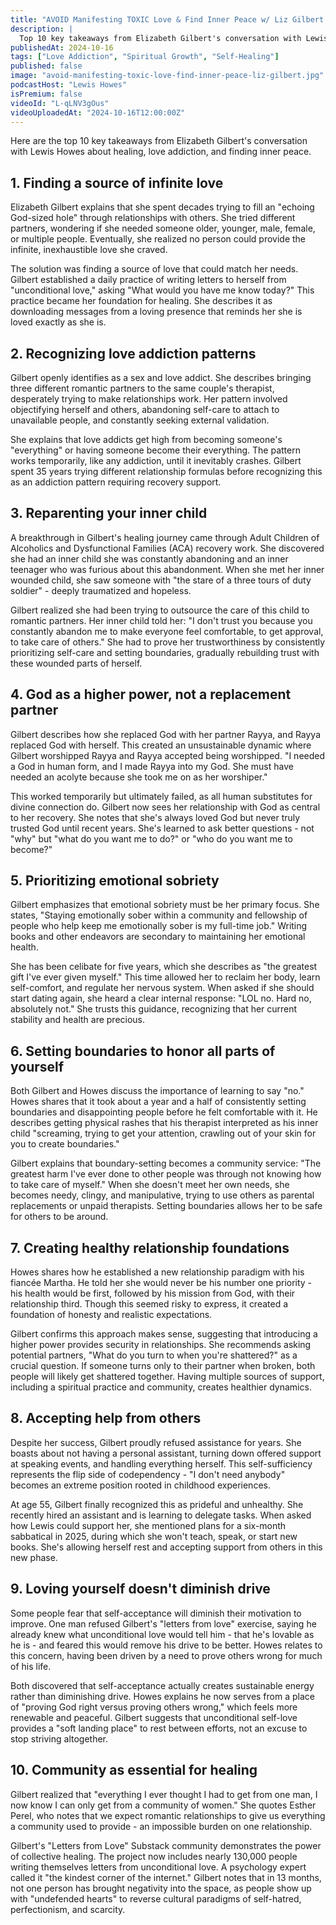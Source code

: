 ```yaml
---
title: "AVOID Manifesting TOXIC Love & Find Inner Peace w/ Liz Gilbert “This Almost Killed Me”"
description: |
  Top 10 key takeaways from Elizabeth Gilbert's conversation with Lewis Howes about healing, love addiction, and finding inner peace.
publishedAt: 2024-10-16
tags: ["Love Addiction", "Spiritual Growth", "Self-Healing"]
published: false
image: "avoid-manifesting-toxic-love-find-inner-peace-liz-gilbert.jpg"
podcastHost: "Lewis Howes"
isPremium: false
videoId: "L-qLNV3gOus"
videoUploadedAt: "2024-10-16T12:00:00Z"
---
```



<PodcastSummaryPageLayout frontmatter={frontmatter}>

Here are the top 10 key takeaways from Elizabeth Gilbert's conversation with Lewis Howes about healing, love addiction, and finding inner peace.

## 1. Finding a source of infinite love

Elizabeth Gilbert explains that she spent decades trying to fill an "echoing God-sized hole" through relationships with others. She tried different partners, wondering if she needed someone older, younger, male, female, or multiple people. Eventually, she realized no person could provide the infinite, inexhaustible love she craved.

The solution was finding a source of love that could match her needs. Gilbert established a daily practice of writing letters to herself from "unconditional love," asking "What would you have me know today?" This practice became her foundation for healing. She describes it as downloading messages from a loving presence that reminds her she is loved exactly as she is.

## 2. Recognizing love addiction patterns

Gilbert openly identifies as a sex and love addict. She describes bringing three different romantic partners to the same couple's therapist, desperately trying to make relationships work. Her pattern involved objectifying herself and others, abandoning self-care to attach to unavailable people, and constantly seeking external validation.

She explains that love addicts get high from becoming someone's "everything" or having someone become their everything. The pattern works temporarily, like any addiction, until it inevitably crashes. Gilbert spent 35 years trying different relationship formulas before recognizing this as an addiction pattern requiring recovery support.

## 3. Reparenting your inner child

A breakthrough in Gilbert's healing journey came through Adult Children of Alcoholics and Dysfunctional Families (ACA) recovery work. She discovered she had an inner child she was constantly abandoning and an inner teenager who was furious about this abandonment. When she met her inner wounded child, she saw someone with "the stare of a three tours of duty soldier" - deeply traumatized and hopeless.

Gilbert realized she had been trying to outsource the care of this child to romantic partners. Her inner child told her: "I don't trust you because you constantly abandon me to make everyone feel comfortable, to get approval, to take care of others." She had to prove her trustworthiness by consistently prioritizing self-care and setting boundaries, gradually rebuilding trust with these wounded parts of herself.

## 4. God as a higher power, not a replacement partner

Gilbert describes how she replaced God with her partner Rayya, and Rayya replaced God with herself. This created an unsustainable dynamic where Gilbert worshipped Rayya and Rayya accepted being worshipped. "I needed a God in human form, and I made Rayya into my God. She must have needed an acolyte because she took me on as her worshiper."

This worked temporarily but ultimately failed, as all human substitutes for divine connection do. Gilbert now sees her relationship with God as central to her recovery. She notes that she's always loved God but never truly trusted God until recent years. She's learned to ask better questions - not "why" but "what do you want me to do?" or "who do you want me to become?"

## 5. Prioritizing emotional sobriety

Gilbert emphasizes that emotional sobriety must be her primary focus. She states, "Staying emotionally sober within a community and fellowship of people who help keep me emotionally sober is my full-time job." Writing books and other endeavors are secondary to maintaining her emotional health.

She has been celibate for five years, which she describes as "the greatest gift I've ever given myself." This time allowed her to reclaim her body, learn self-comfort, and regulate her nervous system. When asked if she should start dating again, she heard a clear internal response: "LOL no. Hard no, absolutely not." She trusts this guidance, recognizing that her current stability and health are precious.

## 6. Setting boundaries to honor all parts of yourself

Both Gilbert and Howes discuss the importance of learning to say "no." Howes shares that it took about a year and a half of consistently setting boundaries and disappointing people before he felt comfortable with it. He describes getting physical rashes that his therapist interpreted as his inner child "screaming, trying to get your attention, crawling out of your skin for you to create boundaries."

Gilbert explains that boundary-setting becomes a community service: "The greatest harm I've ever done to other people was through not knowing how to take care of myself." When she doesn't meet her own needs, she becomes needy, clingy, and manipulative, trying to use others as parental replacements or unpaid therapists. Setting boundaries allows her to be safe for others to be around.

## 7. Creating healthy relationship foundations

Howes shares how he established a new relationship paradigm with his fiancée Martha. He told her she would never be his number one priority - his health would be first, followed by his mission from God, with their relationship third. Though this seemed risky to express, it created a foundation of honesty and realistic expectations.

Gilbert confirms this approach makes sense, suggesting that introducing a higher power provides security in relationships. She recommends asking potential partners, "What do you turn to when you're shattered?" as a crucial question. If someone turns only to their partner when broken, both people will likely get shattered together. Having multiple sources of support, including a spiritual practice and community, creates healthier dynamics.

## 8. Accepting help from others

Despite her success, Gilbert proudly refused assistance for years. She boasts about not having a personal assistant, turning down offered support at speaking events, and handling everything herself. This self-sufficiency represents the flip side of codependency - "I don't need anybody" becomes an extreme position rooted in childhood experiences.

At age 55, Gilbert finally recognized this as prideful and unhealthy. She recently hired an assistant and is learning to delegate tasks. When asked how Lewis could support her, she mentioned plans for a six-month sabbatical in 2025, during which she won't teach, speak, or start new books. She's allowing herself rest and accepting support from others in this new phase.

## 9. Loving yourself doesn't diminish drive

Some people fear that self-acceptance will diminish their motivation to improve. One man refused Gilbert's "letters from love" exercise, saying he already knew what unconditional love would tell him - that he's lovable as he is - and feared this would remove his drive to be better. Howes relates to this concern, having been driven by a need to prove others wrong for much of his life.

Both discovered that self-acceptance actually creates sustainable energy rather than diminishing drive. Howes explains he now serves from a place of "proving God right versus proving others wrong," which feels more renewable and peaceful. Gilbert suggests that unconditional self-love provides a "soft landing place" to rest between efforts, not an excuse to stop striving altogether.

## 10. Community as essential for healing

Gilbert realized that "everything I ever thought I had to get from one man, I now know I can only get from a community of women." She quotes Esther Perel, who notes that we expect romantic relationships to give us everything a community used to provide - an impossible burden on one relationship.

Gilbert's "Letters from Love" Substack community demonstrates the power of collective healing. The project now includes nearly 130,000 people writing themselves letters from unconditional love. A psychology expert called it "the kindest corner of the internet." Gilbert notes that in 13 months, not one person has brought negativity into the space, as people show up with "undefended hearts" to reverse cultural paradigms of self-hatred, perfectionism, and scarcity.

</PodcastSummaryPageLayout>
